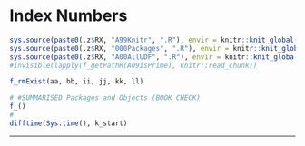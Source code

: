 # Index Numbers {#c20 .unlisted .unnumbered}

```r
sys.source(paste0(.z$RX, "A99Knitr", ".R"), envir = knitr::knit_global())
sys.source(paste0(.z$RX, "000Packages", ".R"), envir = knitr::knit_global())
sys.source(paste0(.z$RX, "A00AllUDF", ".R"), envir = knitr::knit_global())
#invisible(lapply(f_getPathR(A09isPrime), knitr::read_chunk))
```

<!-- 
## Overview

- "ForLater" - Everything

## Summary


## Validation {.unlisted .unnumbered .tabset .tabset-fade}
-->

```r
f_rmExist(aa, bb, ii, jj, kk, ll)
```

```r
# #SUMMARISED Packages and Objects (BOOK CHECK)
f_()
#
difftime(Sys.time(), k_start)
```

****
